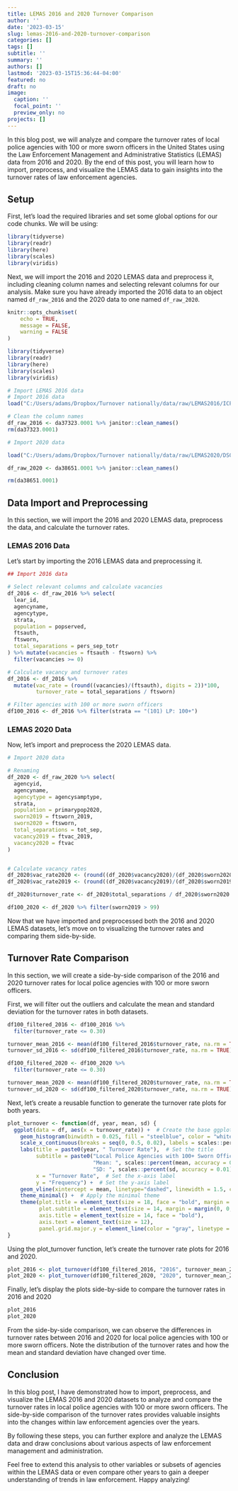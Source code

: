 ```yaml
---
title: LEMAS 2016 and 2020 Turnover Comparison
author: ''
date: '2023-03-15'
slug: lemas-2016-and-2020-turnover-comparison
categories: []
tags: []
subtitle: ''
summary: ''
authors: []
lastmod: '2023-03-15T15:36:44-04:00'
featured: no
draft: no
image:
  caption: ''
  focal_point: ''
  preview_only: no
projects: []
---
```


In this blog post, we will analyze and compare the turnover rates of local police agencies with 100 or more sworn officers in the United States using the Law Enforcement Management and Administrative Statistics (LEMAS) data from 2016 and 2020. By the end of this post, you will learn how to import, preprocess, and visualize the LEMAS data to gain insights into the turnover rates of law enforcement agencies.

## Setup

First, let's load the required libraries and set some global options for our code chunks. We will be using:

```r

library(tidyverse)
library(readr)
library(here)
library(scales)
library(viridis)


```

Next, we will import the 2016 and 2020 LEMAS data and preprocess it, including cleaning column names and selecting relevant columns for our analysis. Make sure you have already imported the 2016 data to an object named `df_raw_2016` and the 2020 data to one named `df_raw_2020`. 

```r
knitr::opts_chunk$set(
	echo = TRUE,
	message = FALSE,
	warning = FALSE
)

library(tidyverse)
library(readr)
library(here)
library(scales)
library(viridis)

# Import LEMAS 2016 data
# Import 2016 data
load("C:/Users/adams/Dropbox/Turnover nationally/data/raw/LEMAS2016/ICPSR_37323/DS0001/37323-0001-Data.rda")

# Clean the column names
df_raw_2016 <- da37323.0001 %>% janitor::clean_names()
rm(da37323.0001)

# Import 2020 data

load("C:/Users/adams/Dropbox/Turnover nationally/data/raw/LEMAS2020/DS0001/lemas2020.rda")

df_raw_2020 <- da38651.0001 %>% janitor::clean_names()

rm(da38651.0001)


```



## Data Import and Preprocessing

In this section, we will import the 2016 and 2020 LEMAS data, preprocess the data, and calculate the turnover rates. 


### LEMAS 2016 Data
Let's start by importing the 2016 LEMAS data and preprocessing it.

```r

## Import 2016 data

# Select relevant columns and calculate vacancies
df_2016 <- df_raw_2016 %>% select(
  lear_id,
  agencyname,
  agencytype,
  strata,
  population = popserved,
  ftsauth,
  ftsworn,
  total_separations = pers_sep_totr
) %>% mutate(vacancies = ftsauth - ftsworn) %>%
  filter(vacancies >= 0)

# Calculate vacancy and turnover rates
df_2016 <- df_2016 %>%
  mutate(vac_rate = (round((vacancies)/(ftsauth), digits = 2))*100,
         turnover_rate = total_separations / ftsworn)

# Filter agencies with 100 or more sworn officers
df100_2016 <- df_2016 %>% filter(strata == "(101) LP: 100+")


```


### LEMAS 2020 Data

Now, let's import and preprocess the 2020 LEMAS data.

```r

# Import 2020 data

# Renaming
df_2020 <- df_raw_2020 %>% select(
  agencyid,
  agencyname,
  agencytype = agencysamptype,
  strata,
  population = primarypop2020,
  sworn2019 = ftsworn_2019,
  sworn2020 = ftsworn,
  total_separations = tot_sep,
  vacancy2019 = ftvac_2019,
  vacancy2020 = ftvac
)


# Calculate vacancy rates
df_2020$vac_rate2020 <- (round((df_2020$vacancy2020)/(df_2020$sworn2020 + df_2020$vacancy2020), digits = 2))*100
df_2020$vac_rate2019 <- (round((df_2020$vacancy2019)/(df_2020$sworn2019 + df_2020$vacancy2019), digits = 2))*100

df_2020$turnover_rate <- df_2020$total_separations / df_2020$sworn2020

df100_2020 <- df_2020 %>% filter(sworn2019 > 99)
```


Now that we have imported and preprocessed both the 2016 and 2020 LEMAS datasets, let's move on to visualizing the turnover rates and comparing them side-by-side.

## Turnover Rate Comparison

In this section, we will create a side-by-side comparison of the 2016 and 2020 turnover rates for local police agencies with 100 or more sworn officers.

First, we will filter out the outliers and calculate the mean and standard deviation for the turnover rates in both datasets.

```r
df100_filtered_2016 <- df100_2016 %>% 
  filter(turnover_rate <= 0.30)

turnover_mean_2016 <- mean(df100_filtered_2016$turnover_rate, na.rm = TRUE)
turnover_sd_2016 <- sd(df100_filtered_2016$turnover_rate, na.rm = TRUE)

df100_filtered_2020 <- df100_2020 %>% 
  filter(turnover_rate <= 0.30)

turnover_mean_2020 <- mean(df100_filtered_2020$turnover_rate, na.rm = TRUE)
turnover_sd_2020 <- sd(df100_filtered_2020$turnover_rate, na.rm = TRUE)
```

Next, let's create a reusable function to generate the turnover rate plots for both years.

```r
plot_turnover <- function(df, year, mean, sd) {
  ggplot(data = df, aes(x = turnover_rate)) +  # Create the base ggplot with turnover_rate on the x-axis
    geom_histogram(binwidth = 0.025, fill = "steelblue", color = "white") +  # Add a histogram with custom colors and binwidth
    scale_x_continuous(breaks = seq(0, 0.5, 0.02), labels = scales::percent) +  # Set x-axis breaks and labels
    labs(title = paste0(year, " Turnover Rate"),  # Set the title
         subtitle = paste0("Local Police Agencies with 100+ Sworn Officers (n=", nrow(df), ")\n",
                           "Mean: ", scales::percent(mean, accuracy = 0.01), " | ",
                           "SD: ", scales::percent(sd, accuracy = 0.01)),  # Set the subtitle with mean and SD values
         x = "Turnover Rate",  # Set the x-axis label
         y = "Frequency") +  # Set the y-axis label
    geom_vline(xintercept = mean, linetype="dashed", linewidth = 1.5, color = "yellow") +  # Add a vertical dashed line at the mean
    theme_minimal() +  # Apply the minimal theme
    theme(plot.title = element_text(size = 18, face = "bold", margin = margin(10, 0, 5, 0)),
          plot.subtitle = element_text(size = 14, margin = margin(0, 0, 10, 0)),
          axis.title = element_text(size = 14, face = "bold"),
          axis.text = element_text(size = 12),
          panel.grid.major.y = element_line(color = "gray", linetype = "dashed"))  # Customize theme elements
}

```


Using the plot_turnover function, let's create the turnover rate plots for 2016 and 2020.

```r

plot_2016 <- plot_turnover(df100_filtered_2016, "2016", turnover_mean_2016, turnover_sd_2016)
plot_2020 <- plot_turnover(df100_filtered_2020, "2020", turnover_mean_2020, turnover_sd_2020)

```

Finally, let's display the plots side-by-side to compare the turnover rates in 2016 and 2020

```r
plot_2016
plot_2020
```

From the side-by-side comparison, we can observe the differences in turnover rates between 2016 and 2020 for local police agencies with 100 or more sworn officers. Note the distribution of the turnover rates and how the mean and standard deviation have changed over time.

## Conclusion

In this blog post, I have demonstrated how to import, preprocess, and visualize the LEMAS 2016 and 2020 datasets to analyze and compare the turnover rates in local police agencies with 100 or more sworn officers. The side-by-side comparison of the turnover rates provides valuable insights into the changes within law enforcement agencies over the years.

By following these steps, you can further explore and analyze the LEMAS data and draw conclusions about various aspects of law enforcement management and administration.

Feel free to extend this analysis to other variables or subsets of agencies within the LEMAS data or even compare other years to gain a deeper understanding of trends in law enforcement. Happy analyzing!
